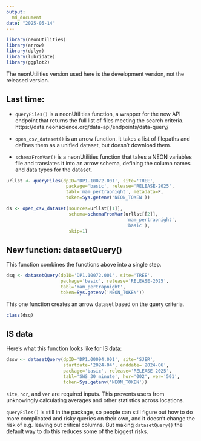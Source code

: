 ```yaml
---
output:
  md_document
date: "2025-05-14"
---
```


```r

library(neonUtilities)
library(arrow)
library(dplyr)
library(lubridate)
library(ggplot2)

```

The neonUtilities version used here is the development version, not the released version.

## Last time:

* `queryFiles()` is a neonUtilities function, a wrapper for the new API endpoint that returns the full list of files meeting the search criteria. https://data.neonscience.org/data-api/endpoints/data-query/

* `open_csv_dataset()` is an arrow function. It takes a list of filepaths and defines them as a unified dataset, but doesn't download them.

* `schemaFromVar()` is a neonUtilities function that takes a NEON variables file and translates it into an arrow schema, defining the column names and data types for the dataset.

```r

urllst <- queryFiles(dpID='DP1.10072.001', site='TREE',
                      package='basic', release='RELEASE-2025', 
                      tabl='mam_pertrapnight', metadata=F,
                      token=Sys.getenv('NEON_TOKEN'))

ds <- open_csv_dataset(sources=urllst[[1]], 
                       schema=schemaFromVar(urllst[[2]], 
                                            'mam_pertrapnight',
                                            'basic'), 
                       skip=1)

```

## New function: datasetQuery()

This function combines the functions above into a single step.

```r

dsq <- datasetQuery(dpID='DP1.10072.001', site='TREE',
                    package='basic', release='RELEASE-2025', 
                    tabl='mam_pertrapnight', 
                    token=Sys.getenv('NEON_TOKEN'))

```

This one function creates an arrow dataset based on the query criteria.

```r

class(dsq)

```

## IS data

Here's what this function looks like for IS data:

```r

dssw <- datasetQuery(dpID='DP1.00094.001', site='SJER',
                     startdate='2024-04', enddate='2024-06',
                     package='basic', release='RELEASE-2025', 
                     tabl='SWS_30_minute', hor='002', ver='501',
                     token=Sys.getenv('NEON_TOKEN'))

```

`site`, `hor`, and `ver` are required inputs. This prevents users from 
unknowingly calculating averages and other statistics across locations.

`queryFiles()` is still in the package, so people can still figure out how 
to do more complicated and risky queries on their own, and it doesn't change 
the risk of e.g. leaving out critical columns. But making `datasetQuery()` 
the default way to do this reduces some of the biggest risks.



